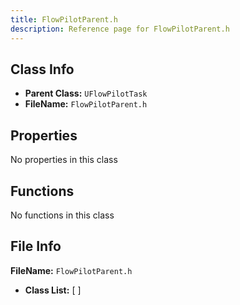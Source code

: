 ```yaml
---
title: FlowPilotParent.h
description: Reference page for FlowPilotParent.h
---
```


## Class Info
- __Parent Class:__ `UFlowPilotTask`
- __FileName:__ `FlowPilotParent.h`

## Properties

No properties in this class

## Functions

No functions in this class

## File Info

__FileName:__ `FlowPilotParent.h`
- __Class List:__ 
[  ]
